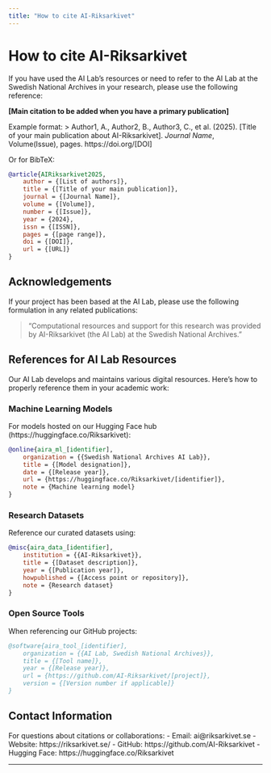 ```yaml
---
title: "How to cite AI-Riksarkivet"
---
```


# How to cite AI-Riksarkivet

If you have used the AI Lab's resources or need to refer to the AI Lab at the Swedish National Archives in your research, please use the following reference:

**[Main citation to be added when you have a primary publication]**

Example format:
> Author1, A., Author2, B., Author3, C., et al. (2025). [Title of your main publication about AI-Riksarkivet]. *Journal Name*, Volume(Issue), pages. https://doi.org/[DOI]

Or for BibTeX:

```bibtex
@article{AIRiksarkivet2025,
    author = {[List of authors]},
    title = {[Title of your main publication]},
    journal = {[Journal Name]},
    volume = {[Volume]},
    number = {[Issue]},
    year = {2024},
    issn = {[ISSN]},
    pages = {[page range]},
    doi = {[DOI]},
    url = {[URL]}
}
```

## Acknowledgements

If your project has been based at the AI Lab, please use the following formulation in any related publications:

> "Computational resources and support for this research was provided by AI-Riksarkivet (the AI Lab) at the Swedish National Archives."

## References for AI Lab Resources

Our AI Lab develops and maintains various digital resources. Here's how to properly reference them in your academic work:

### Machine Learning Models

For models hosted on our Hugging Face hub (https://huggingface.co/Riksarkivet):

```bibtex
@online{aira_ml_[identifier],
    organization = {{Swedish National Archives AI Lab}},
    title = {[Model designation]},
    date = {[Release year]},
    url = {https://huggingface.co/Riksarkivet/[identifier]},
    note = {Machine learning model}
}
```

### Research Datasets

Reference our curated datasets using:

```bibtex
@misc{aira_data_[identifier],
    institution = {{AI-Riksarkivet}},
    title = {[Dataset description]},
    year = {[Publication year]},
    howpublished = {[Access point or repository]},
    note = {Research dataset}
}
```

### Open Source Tools

When referencing our GitHub projects:

```bibtex
@software{aira_tool_[identifier],
    organization = {{AI Lab, Swedish National Archives}},
    title = {[Tool name]},
    year = {[Release year]},
    url = {https://github.com/AI-Riksarkivet/[project]},
    version = {[Version number if applicable]}
}
```

## Contact Information

For questions about citations or collaborations:
- Email: ai@riksarkivet.se
- Website: https://riksarkivet.se/
- GitHub: https://github.com/AI-Riksarkivet
- Hugging Face: https://huggingface.co/Riksarkivet

---
